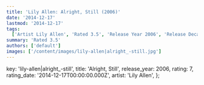 ```yaml
---
title: 'Lily Allen: Alright, Still (2006)'
date: '2014-12-17'
lastmod: '2014-12-17'
tags:
  ['Artist Lily Allen', 'Rated 3.5', 'Release Year 2006', 'Release Decade 2000']
summary: 'Rated 3.5'
authors: ['default']
images: ['/content/images/lily-allen|alright_-still.jpg']
---
```


  key: 'lily-allen|alright_-still',
  title: 'Alright, Still',
  release_year: 2006,
  rating: 7,
  rating_date: '2014-12-17T00:00:00.000Z',
  artist: 'Lily Allen',
};

<MusicRating data={data} />
